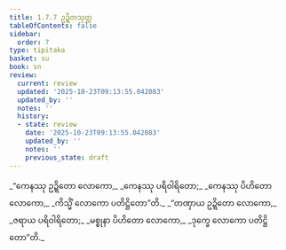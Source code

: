 ```yaml
---
title: 1.7.7 ဥဍ္ဍိတသုတ္တ
tableOfContents: false
sidebar:
  order: 7
type: tipitaka
basket: su
book: sn
review:
  current: review
  updated: '2025-10-23T09:13:55.042083'
  updated_by: ''
  notes: ''
  history:
  - state: review
    date: '2025-10-23T09:13:55.042083'
    updated_by: ''
    notes: ''
    previous_state: draft
---
```



<ReviewStatus review={frontmatter.review} showDetails={true} />

<HypothesisAnnotation frontmatter={frontmatter} />

<DynamicBreadcrumb />

<Division number="67" book="sn" e="ch" v="18" p="289">

<Paragraph number="323" type="verses" book="sn">
_“ကေနဿု ဥဍ္ဍိတော လောကော,_  
_ကေနဿု ပရိဝါရိတော;_  
_ကေနဿု ပိဟိတော လောကော,_  
_ကိသ္မိံ လောကော ပတိဋ္ဌိတော”တိ._  

</Paragraph>

<Paragraph number="324" type="verses" book="sn">
_“တဏှာယ ဥဍ္ဍိတော လောကော,_  
_ဇရာယ ပရိဝါရိတော;_  
_မစ္စုနာ ပိဟိတော လောကော,_  
_ဒုက္ခေ လောကော ပတိဋ္ဌိတော”တိ._
</Paragraph>
</Division>